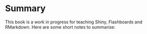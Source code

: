 # Summary

This book is a work in progress for teaching Shiny, Flashboards and RMarkdown. Here are some short notes to summarise:

